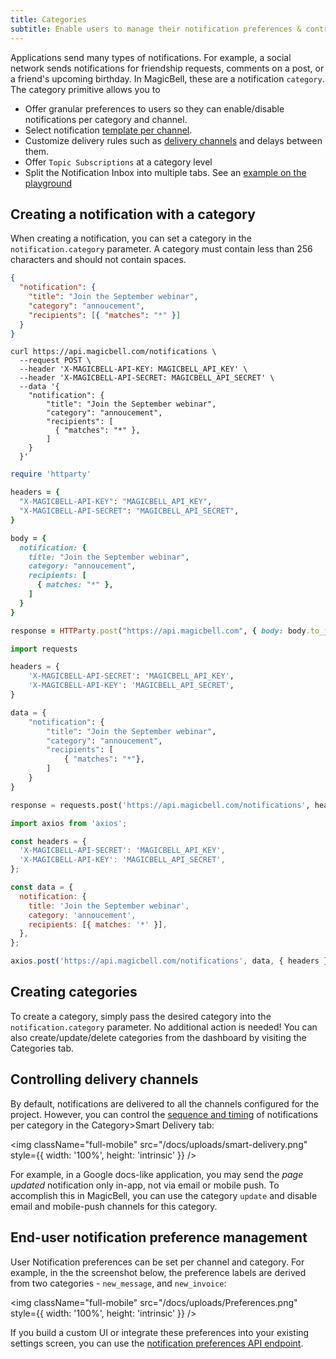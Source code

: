 ```yaml
---
title: Categories
subtitle: Enable users to manage their notification preferences & control delivery channels
---
```


Applications send many types of notifications. For example, a social network sends
notifications for friendship requests, comments on a post, or a friend's upcoming birthday.
In MagicBell, these are a notification `category`. The category primitive allows you to

- Offer granular preferences to users so they can enable/disable notifications per category and channel.
- Select notification [template per channel](/docs/templates).
- Customize delivery rules such as [delivery channels](/docs/channels) and delays between them.
- Offer `Topic Subscriptions` at a category level
- Split the Notification Inbox into multiple tabs. See an [example on the playground](https://playground.magicbell.com/react-inbox-tabs)

## Creating a notification with a category

When creating a notification, you can set a category in the
`notification.category` parameter. A category must contain less than 256
characters and should not contain spaces.

<Tabs>

```json title=PAYLOAD hideHeader noTopBorderRadius
{
  "notification": {
    "title": "Join the September webinar",
    "category": "annoucement",
    "recipients": [{ "matches": "*" }]
  }
}
```

```curl title=cURL hideHeader noTopBorderRadius
curl https://api.magicbell.com/notifications \
  --request POST \
  --header 'X-MAGICBELL-API-KEY: MAGICBELL_API_KEY' \
  --header 'X-MAGICBELL-API-SECRET: MAGICBELL_API_SECRET' \
  --data '{
    "notification": {
        "title": "Join the September webinar",
        "category": "annoucement",
        "recipients": [
          { "matches": "*" },
        ]
    }
  }'
```

```ruby title=RUBY hideHeader noTopBorderRadius
require 'httparty'

headers = {
  "X-MAGICBELL-API-KEY": "MAGICBELL_API_KEY",
  "X-MAGICBELL-API-SECRET": "MAGICBELL_API_SECRET",
}

body = {
  notification: {
    title: "Join the September webinar",
    category: "annoucement",
    recipients: [
      { matches: "*" },
    ]
  }
}

response = HTTParty.post("https://api.magicbell.com", { body: body.to_json, headers: headers })
```

```python title=PYTHON hideHeader noTopBorderRadius
import requests

headers = {
    'X-MAGICBELL-API-SECRET': 'MAGICBELL_API_KEY',
    'X-MAGICBELL-API-KEY': 'MAGICBELL_API_SECRET',
}

data = {
    "notification": {
        "title": "Join the September webinar",
        "category": "annoucement",
        "recipients": [
            { "matches": "*"},
        ]
    }
}

response = requests.post('https://api.magicbell.com/notifications', headers=headers, json=data)
```

```javascript title=JAVASCRIPT hideHeader noTopBorderRadius
import axios from 'axios';

const headers = {
  'X-MAGICBELL-API-SECRET': 'MAGICBELL_API_KEY',
  'X-MAGICBELL-API-KEY': 'MAGICBELL_API_SECRET',
};

const data = {
  notification: {
    title: 'Join the September webinar',
    category: 'annoucement',
    recipients: [{ matches: '*' }],
  },
};

axios.post('https://api.magicbell.com/notifications', data, { headers });
```

</Tabs>

## Creating categories

To create a category, simply pass the desired category into the `notification.category` parameter. No additional action is needed!
You can also create/update/delete categories from the dashboard by visiting the Categories tab.

## Controlling delivery channels

By default, notifications are delivered to all the channels configured for the project.
However, you can control the [sequence and timing](https://www.youtube.com/watch?v=P4gPQjs1bnQ) of notifications per category in the Category>Smart Delivery tab:

<img
  className="full-mobile"
  src="/docs/uploads/smart-delivery.png"
  style={{ width: '100%', height: 'intrinsic' }}
/>

For example, in a Google docs-like application, you may send the _page updated_
notification only in-app, not via email or mobile push. To accomplish this in
MagicBell, you can use the category `update` and disable email and
mobile-push channels for this category.

## End-user notification preference management

User Notification preferences can be set per channel and category. For example, in the
the screenshot below, the preference labels are derived from two categories -
`new_message`, and `new_invoice`:

<img
  className="full-mobile"
  src="/docs/uploads/Preferences.png"
  style={{ width: '100%', height: 'intrinsic' }}
/>

If you build a custom UI or integrate these preferences into your existing
settings screen, you can use the [notification preferences API endpoint](/docs/rest-api/reference#put-preferences).
